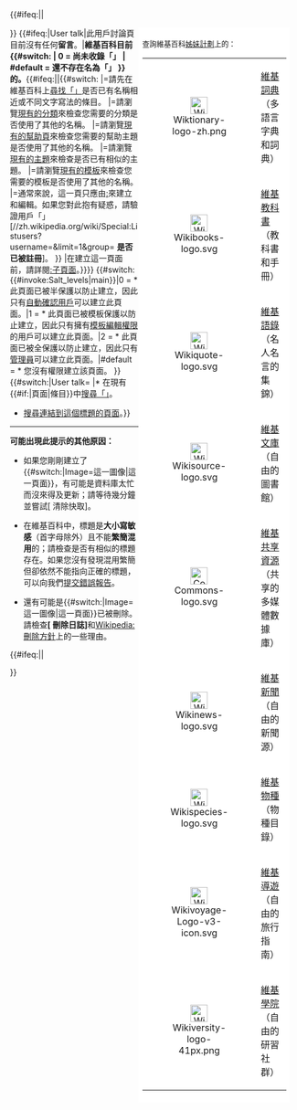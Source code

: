 <div class="plainlinks" id="noarticletext" style="padding: 7px;">
{{#ifeq:{{NAMESPACE}}|{{ns:0}}|<div class="infobox" id="sisterproject" style="width: 20em; font-size: 90%;float:right;padding: 0.5em; background:white;">查詢維基百科[[Special:SiteMatrix|姊妹計劃]]上的'''{{PAGENAME}}'''：

<span>
<table style="background:none, align:center" cellpadding="1" cellspacing="0">
<tr>
<td align="center" >[[File:Wiktionary-logo-zh.png|30x30px]]</td>
<td>[[wikt:Special:Search/{{PAGENAME}}|維基詞典]]（多語言字典和詞典）</td></tr>
<tr>
<td align="center" >[[File:Wikibooks-logo.svg|30x30px]]</td>
<td>[[b:Special:Search/{{PAGENAME}}|維基教科書]]（教科書和手冊）</td></tr>
<tr>
<td align="center" >[[File:Wikiquote-logo.svg|30x30px]]</td>
<td>[[q:Special:Search/{{PAGENAME}}|維基語錄]]（名人名言的集錦）</td></tr>
<tr>
<td align="center" >[[File:Wikisource-logo.svg|30x30px]]</td>
<td>[[s:Special:Search/{{PAGENAME}}|維基文庫]]（自由的圖書館）</td></tr>
<tr>
<td align="center" >[[File:Commons-logo.svg|30x30px]]</td>
<td>[[commons:Special:Search/{{PAGENAME}}|維基共享資源]]（共享的多媒體數據庫）</td></tr>
<tr>
<td align="center" >[[File:Wikinews-logo.svg|30x30px]]</td>
<td>[[n:Special:Search/{{PAGENAME}}|維基新聞]]（自由的新聞源）</td></tr>
<tr>
<td align="center" >[[File:Wikispecies-logo.svg|30x30px]]</td>
<td>[[Wikispecies:Special:Search/{{PAGENAME}}|維基物種]]（物種目錄）</td></tr>
<tr>
<td align="center" >[[File:Wikivoyage-Logo-v3-icon.svg|30x30px]]</td>
<td>[[voy:Special:Search/{{PAGENAME}}|維基導遊]]（自由的旅行指南）</td></tr>
<tr>
<td align="center" >[[File:Wikiversity-logo-41px.png|30x30px]]</td>
<td>[[betawikiversity:Special:Search/{{PAGENAME}}|維基學院]]（自由的研習社群）</td></tr>
</table></span></div>}}
{{#ifeq:{{NAMESPACE}}|User talk|此用戶討論頁目前沒有任何'''留言'''。|'''維基百科目前<!--
-->{{#switch:{{NAMESPACENUMBER}}<!--
-->| 0 = 尚未收錄「{{FULLPAGENAME}}」<!--
-->| #default = 還不存在名為「{{FULLPAGENAME}}」<!--
-->}}的{{NSPN}}。'''{{#ifeq:{{PAGENAME}}|{{SUBPAGENAME}}|{{#switch:{{NAMESPACE}}
|{{ns:0}}=請先在維基百科上[[{{ns:Special}}:Search/{{PAGENAME}}|尋找「{{PAGENAME}}」]]是否已有名稱相近或不同文字寫法的條目。
|{{ns:Category}}=請瀏覽[[{{ns:Project}}:探索|現有的分類]]來檢查您需要的分類是否使用了其他的名稱。
|{{ns:Help}}=請瀏覽[[{{ns:Help}}:内容|現有的幫助頁]]來檢查您需要的幫助主題是否使用了其他的名稱。
|{{ns:Portal}}=請瀏覽[[{{ns:Portal}}:首页|現有的主題]]來檢查是否已有相似的主題。
|{{ns:Template}}=請瀏覽[[{{ns:Project}}:模板消息|現有的模板]]來檢查您需要的模板是否使用了其他的名稱。
|{{ns:User}}=通常來說，這一頁只應由[[{{ns:User}}:{{PAGENAME}}|{{ns:User}}:{{PAGENAME}}]]來建立和編輯。如果您對此抱有疑惑，請驗證用戶「{{PAGENAME}}」<span class="plainlinksneverexpand">[//zh.wikipedia.org/wiki/Special:Listusers?username={{Urlencode:{{PAGENAME}}}}&limit=1&group= '''是否已被註冊''']</span>。
}}
|在建立這一頁面前，請詳閱[[{{ns:Project}}:子頁面|{{ns:Project}}:子頁面]]。}}}}
{{#switch:{{#invoke:Salt_levels|main}}|0 = * 此頁面已被半保護以防止建立，因此只有[[WP:AUTOCONFIRMED|自動確認用戶]]可以建立此頁面。|1 = * 此頁面已被模板保護以防止建立，因此只有擁有[[WP:TE|模板編輯權限]]的用戶可以建立此頁面。|2 = * 此頁面已被全保護以防止建立，因此只有[[WP:SYSOP|管理員]]可以建立此頁面。|#default = * 您沒有權限建立該頁面。 }}
{{#switch:{{NAMESPACE}}|User talk= |* 在現有{{#if:{{NAMESPACE}}|頁面|條目}}中[[{{ns:Special}}:Search/{{PAGENAME}}|搜尋「{{PAGENAME}}」]]。
* [[{{ns:Special}}:Whatlinkshere/{{FULLPAGENAME}}|搜尋連結到這個標題的頁面]]。}}
<div id="noarticletext_technical">
----

'''可能出現此提示的其他原因：'''
* 如果您剛剛建立了{{#switch:{{NAMESPACE}}|Image=這一圖像|這一頁面}}，有可能是資料庫太忙而沒來得及更新；請等待幾分鐘並嘗試[{{fullurl:{{FULLPAGENAME}}|action=purge}} 清除快取]。

* 在維基百科中，標題是'''大小寫敏感'''（首字母除外）且不能'''繁簡混用'''的；請檢查是否有相似的標題存在。如果您沒有發現混用繁簡但卻依然不能指向正確的標題，可以向我們[[{{ns:Project}}:字词转换|提交錯誤報告]]。

* 還有可能是{{#switch:{{NAMESPACE}}|Image=這一圖像|這一頁面}}已被刪除。請檢查'''[{{fullurl:Special:Log/delete|page={{FULLPAGENAMEE}}}} 刪除日誌]'''和[[Wikipedia:刪除方針|Wikipedia:刪除方針]]上的一些理由。
{{#ifeq:{{NAMESPACE}}|{{ns:0}}|








}}
</div>
</div>